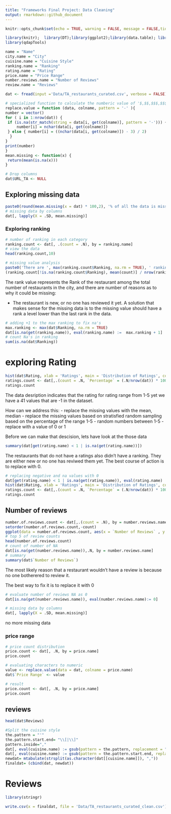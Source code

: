 ```yaml
---
title: "Frameworks Final Project: Data Cleaning"
output: rmarkdown::github_document
---
```


```r
knitr::opts_chunk$set(echo = TRUE, warning = FALSE, message = FALSE,tidy = TRUE)
```

```r
library(knitr);  library(DT);library(ggplot2);library(data.table); library(tidytext); library(stringr)
library(qdapTools)
```

```r
name = "Name"
city.name = "City"
cuisine.name = "Cuisine Style"
ranking.name = "Ranking"
rating.name = "Rating"
price.name = "Price Range"
number.reviews.name = "Number of Reviews"
review.name = "Reviews"
```

```r
dat <- fread(input ='Data/TA_restaurants_curated.csv', verbose = FALSE)
```

```r
# specialized function to calculate the numberic value of '$,$$,$$$,$$$$` ratings 
replace.value = function (data, colname, pattern = '-' ){
number = vector() 
for ( i in 1:nrow(dat)) {
 if (is.na(str_match(string = data[i, get(colname)], pattern = '-'))) {
     number[i] = nchar(data[i, get(colname)])
 } else { number[i] = ((nchar(data[i, get(colname)]) - 3) / 2)
  }
}
print(number)
}
mean.missing <- function(x) {
 return(mean(is.na(x)))
}
```

```r
# Drop columns 
dat$URL_TA <- NULL
```

## Exploring missing data 
```r
paste0(round(mean.missing(x = dat) * 100,2), '% of all the data is missing')
# missing data by columns 
dat[, lapply(X = .SD, mean.missing)]
```

### Exploring ranking
```r
# number of ranking in each category  
ranking.count <- dat[, .(count = .N), by = ranking.name]
# view the data 
head(ranking.count,10)
```
```r
# missing value analysis 
paste0('There are ', max(ranking.count$Ranking, na.rm = TRUE), ' rankings in the data set', ' with an average count of ' ,round(ranking.count[!is.na(ranking.count$Ranking), mean(count)],2), ' in each rank, not including the NAs, which has ', ranking.count[is.na(ranking.count$Ranking),]$count, ' values which represents ',round(
(ranking.count[!is.na(ranking.count$Ranking), mean(count)] / nrow(ranking.count)) * 100,2) , '% of the entire dataset')
```


The rank value represents the Rank of the restaurant among the total number of restaurants in the city, and there are number of reasons as to why it could be missing: 

- The restaurant is new, or no one has reviewed it yet. A solution that makes sense for the missing data is to the missing value should have a rank a level lower than the last rank in the data.  


```r
# adding +1 to the max ranking to fix na's 
max.ranking <- max(dat$Ranking, na.rm = TRUE)
dat[is.na(get(ranking.name)), eval(ranking.name) :=  max.ranking + 1]
# count Na's in ranking
sum(is.na(dat$Ranking))
```


# exploring Rating

```r
hist(dat$Rating, xlab = 'Ratings', main = 'Distribution of Ratings', col = 'lightblue')
ratings.count <- dat[,.(count = .N, `Percentage` = (.N/nrow(dat)) * 100), by = rating.name]
ratings.count
```

The data desription indicates that the rating for rating range from 1-5 yet we have a 41 values that are -1 in the dataset. 

How can we address this: 
- replace the missing values with the mean, median
- replace the missing values based on stratisfied random sampling based on the percentage of the range 1-5 
- random numbers between 1-5
- replace with a value of 0 or 1

Before we can make that descision, lets have look at the those data


```r
summary(dat[get(rating.name) < 1 | is.na(get(rating.name))])
```

The restaurants that do not have a ratings also didn't have a ranking. They are either new or no one has reviwed them yet. The best course of action is to replace with 0. 


```r
# replacing negative and na values with 0
dat[get(rating.name) < 1 | is.na(get(rating.name)), eval(rating.name) := 0]
hist(dat$Rating, xlab = 'Ratings', main = 'Distribution of Ratings', col = 'lightblue', breaks = 10)
ratings.count <- dat[,.(count = .N, `Percentage` = (.N/nrow(dat)) * 100), by = rating.name]
ratings.count
```

## Number of reviews 


```r
number.of.reviews.count <- dat[,.(count = .N), by = number.reviews.name]
setorder(number.of.reviews.count,-count)
ggplot(data = number.of.reviews.count, aes(x = `Number of Reviews` , y = count)) + geom_line() + theme_classic()
# top 5 of review counts 
head(number.of.reviews.count)
# count of number of NA 
dat[is.na(get(number.reviews.name)),.N, by = number.reviews.name]
# summary 
summary(dat$`Number of Reviews`)
```


The most likely reason that a restaurant wouldn't have a review is because no one botherered to review it.

The best way to fix it is to replace it with 0 
```r
# evaluate number of reviews NA as 0 
dat[is.na(get(number.reviews.name)), eval(number.reviews.name):= 0]
```

```r
# missing data by columns 
dat[, lapply(X = .SD, mean.missing)]
```
no more missing data

### price range 
```r
# price count distribution
price.count <- dat[, .N, by = price.name]
price.count
```

```r
# evaluating characters to numeric 
value <- replace.value(data = dat, colname = price.name)
dat$`Price Range` <- value
```

```r
# result 
price.count <- dat[, .N, by = price.name]
price.count
```

## reviews 
```r
head(dat$Reviews)
```

```r
#Split the cuisine style
the.pattern = "'"
the.pattern.start.end= "\\[|\\]"
pattern.inside=","
dat[, eval(cuisine.name) := gsub(pattern = the.pattern, replacement = "", x = get(cuisine.name))]
dat[, eval(cuisine.name) := gsub(pattern = the.pattern.start.end, replacement = "", x = get(cuisine.name))]
newdat= mtabulate(strsplit(as.character(dat[[cuisine.name]]), ","))
finaldat= (cbind(dat, newdat))
```

# Reviews 
```r
library(stringr)
```


```r
write.csv(x = finaldat, file = 'Data/TA_restaurants_curated_clean.csv')
```

